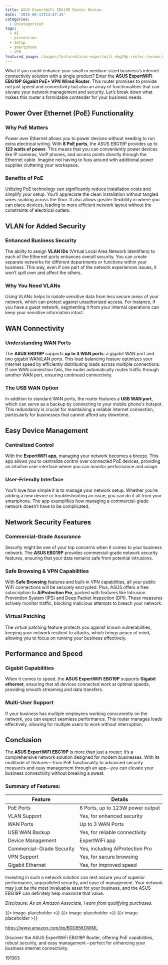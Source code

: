 ```yaml
---
title: ASUS ExpertWiFi EBG19P Router Review
date: '2025-06-11T23:47:35'
categories:
  - Uncategorized
tags:
  - AI
  - prevention
  - Setup
  - smartphone
  - VPN
featured_image: /images/featured/asus-expertwifi-ebg19p-router-review.0&q=80&w=1080
---
```


<p>What if you could enhance your small or medium-sized business’s internet connectivity solution with a single product? Enter the <strong>ASUS ExpertWiFi EBG19P Gigabit PoE+ VPN Wired Router</strong>. This router promises to provide not just speed and connectivity but also an array of functionalities that can elevate your network management and security. Let’s break down what makes this router a formidable contender for your business needs.</p> <p><a rel="nofollow" target="_blank" title="ASUS ExpertWiFi EBG19P Gigabit PoE+ VPN Wired Router, 8 PoE+ Ports, 123W, Up to 3 WAN ethernet Ports+ 1 USB WAN, Perfect for APs, Commercial-Grade Network Security, Easy Management ExpertWiFi app" href="https://www.amazon.com/dp/B0D85KDWML?tag=8118903-20" style='text-decoration: none; box-shadow: none;'></a></p> <p><a rel="nofollow" target="_blank" title="Find your new ASUS ExpertWiFi EBG19P Gigabit PoE+ VPN Wired Router, 8 PoE+ Ports, 123W, Up to 3 WAN ethernet Ports+ 1 USB WAN, Perfect for APs, Commercial-Grade Network Security, Easy Management ExpertWiFi app on this page." href="https://www.amazon.com/dp/B0D85KDWML?tag=8118903-20" style='text-decoration: none; box-shadow: none;'></a></p> <h2>Power Over Ethernet (PoE) Functionality</h2> <h3>Why PoE Matters</h3> <p>Power over Ethernet allows you to power devices without needing to run extra electrical wiring. With <strong>8 PoE ports</strong>, the ASUS EBG19P provides up to <strong>123 watts of power</strong>. This means that you can conveniently power devices like IP cameras, VoIP phones, and access points directly through the Ethernet cable. Imagine not having to fuss around with additional power supplies cluttering your workspace.</p> <h3>Benefits of PoE</h3> <p>Utilizing PoE technology can significantly reduce installation costs and simplify your setup. You’ll appreciate the clean installation without tangled wires snaking across the floor. It also allows greater flexibility in where you can place devices, leading to more efficient network layout without the constraints of electrical outlets.</p> <h2>VLAN for Added Security</h2> <h3>Enhanced Business Security</h3> <p>The ability to assign <strong>VLAN IDs</strong> (Virtual Local Area Network Identifiers) to each of the Ethernet ports enhances overall security. You can create separate networks for different departments or functions within your business. This way, even if one part of the network experiences issues, it won’t spill over and affect the others.</p> <h3>Why You Need VLANs</h3> <p>Using VLANs helps to isolate sensitive data from less secure areas of your network, which can protect against unauthorized access. For instance, if you have a guest network, segmenting it from your internal operations can keep your sensitive information intact.</p> <p><a rel="nofollow" target="_blank" title="ASUS ExpertWiFi EBG19P Gigabit PoE+ VPN Wired Router, 8 PoE+ Ports, 123W, Up to 3 WAN ethernet Ports+ 1 USB WAN, Perfect for APs, Commercial-Grade Network Security, Easy Management ExpertWiFi app" href="https://www.amazon.com/dp/B0D85KDWML?tag=8118903-20" style='text-decoration: none; box-shadow: none;'></a></p> <p><a rel="nofollow" target="_blank" title="Find your new ASUS ExpertWiFi EBG19P Gigabit PoE+ VPN Wired Router, 8 PoE+ Ports, 123W, Up to 3 WAN ethernet Ports+ 1 USB WAN, Perfect for APs, Commercial-Grade Network Security, Easy Management ExpertWiFi app on this page." href="https://www.amazon.com/dp/B0D85KDWML?tag=8118903-20" style='text-decoration: none; box-shadow: none;'></a></p> </p><p></p><p></p><p></p><p></p><p></p><p></p><p></p><p><h2>WAN Connectivity</h2> <h3>Understanding WAN Ports</h3> <p>The <strong>ASUS EBG19P</strong> supports <strong>up to 3 WAN ports</strong>: a gigabit WAN port and two gigabit WAN/LAN ports. This load balancing feature optimizes your internet speed by efficiently distributing loads across multiple connections. If one WAN connection fails, the router automatically routes traffic through another WAN port, ensuring continued connectivity.</p> <h3>The USB WAN Option</h3> <p>In addition to standard WAN ports, the router features a <strong>USB WAN port</strong>, which can serve as a backup by connecting to your mobile phone's hotspot. This redundancy is crucial for maintaining a reliable internet connection, particularly for businesses that cannot afford any downtime.</p> <h2>Easy Device Management</h2> <h3>Centralized Control</h3> <p>With the <strong>ExpertWiFi app</strong>, managing your network becomes a breeze. This app allows you to centralize control over connected PoE devices, providing an intuitive user interface where you can monitor performance and usage.</p> <h3>User-Friendly Interface</h3> <p>You’ll love how simple it is to manage your network setup. Whether you’re adding a new device or troubleshooting an issue, you can do it all from your smartphone. The app exemplifies how managing a commercial-grade network doesn’t have to be complicated.</p> <p><a rel="nofollow" target="_blank" title="ASUS ExpertWiFi EBG19P Gigabit PoE+ VPN Wired Router, 8 PoE+ Ports, 123W, Up to 3 WAN ethernet Ports+ 1 USB WAN, Perfect for APs, Commercial-Grade Network Security, Easy Management ExpertWiFi app" href="https://www.amazon.com/dp/B0D85KDWML?tag=8118903-20" style='text-decoration: none; box-shadow: none;'></a></p> <h2>Network Security Features</h2> <h3>Commercial-Grade Assurance</h3> <p>Security might be one of your top concerns when it comes to your business network. The <strong>ASUS EBG19P</strong> provides commercial-grade network security features, ensuring that your data remains safe from potential intrusions.</p> <h3>Safe Browsing & VPN Capabilities</h3> <p>With <strong>Safe Browsing</strong> features and built-in VPN capabilities, all your public WiFi connections will be securely encrypted. Plus, ASUS offers a free subscription to <strong>AiProtection Pro</strong>, packed with features like Intrusion Prevention System (IPS) and Deep Packet Inspection (DPI). These measures actively monitor traffic, blocking malicious attempts to breach your network.</p> <h3>Virtual Patching</h3> <p>The virtual patching feature protects you against known vulnerabilities, keeping your network resilient to attacks, which brings peace of mind, allowing you to focus on running your business effectively.</p> <h2>Performance and Speed</h2> <h3>Gigabit Capabilities</h3> <p>When it comes to speed, the <strong>ASUS ExpertWiFi EBG19P</strong> supports <strong>Gigabit ethernet</strong>, ensuring that all devices connected work at optimal speeds, providing smooth streaming and data transfers.</p> <h3>Multi-User Support</h3> <p>If your business has multiple employees working concurrently on the network, you can expect seamless performance. This router manages loads effectively, allowing for multiple users to work without interruption.</p> <p><a rel="nofollow" target="_blank" title="ASUS ExpertWiFi EBG19P Gigabit PoE+ VPN Wired Router, 8 PoE+ Ports, 123W, Up to 3 WAN ethernet Ports+ 1 USB WAN, Perfect for APs, Commercial-Grade Network Security, Easy Management ExpertWiFi app" href="https://www.amazon.com/dp/B0D85KDWML?tag=8118903-20" style='text-decoration: none; box-shadow: none;'></a></p> <h2>Conclusion</h2> <p>The <strong>ASUS ExpertWiFi EBG19P</strong> is more than just a router; it’s a comprehensive network solution designed for modern businesses. With its multitude of features—from PoE functionality to advanced security measures and easy management through an app—you can elevate your business connectivity without breaking a sweat.</p> <h3>Summary of Features:</h3> <table> <thead> <tr> <th>Feature</th> <th>Details</th> </tr> </thead> <tbody> <tr> <td>PoE Ports</td> <td>8 Ports, up to 123W power output</td> </tr> <tr> <td>VLAN Support</td> <td>Yes, for enhanced security</td> </tr> <tr> <td>WAN Ports</td> <td>Up to 3 WAN Ports</td> </tr> <tr> <td>USB WAN Backup</td> <td>Yes, for reliable connectivity</td> </tr> <tr> <td>Device Management</td> <td>ExpertWiFi app</td> </tr> <tr> <td>Commercial-Grade Security</td> <td>Yes, including AiProtection Pro</td> </tr> <tr> <td>VPN Support</td> <td>Yes, for secure browsing</td> </tr> <tr> <td>Gigabit Ethernet</td> <td>Yes, for improved speed</td> </tr> </tbody> </table> <p>Investing in such a network solution can rest assure you of superior performance, unparalleled security, and ease of management. Your network may just be the most invaluable asset for your business, and the ASUS EBG19P can definitely help maximize that value.</p> <p><a rel="nofollow" target="_blank" title="Discover more about the ASUS ExpertWiFi EBG19P Gigabit PoE+ VPN Wired Router, 8 PoE+ Ports, 123W, Up to 3 WAN ethernet Ports+ 1 USB WAN, Perfect for APs, Commercial-Grade Network Security, Easy Management ExpertWiFi app." href="https://www.amazon.com/dp/B0D85KDWML?tag=8118903-20" style='text-decoration: none; box-shadow: none;'></a></p> <p><i>Disclosure: As an Amazon Associate, I earn from qualifying purchases.</i></p>
{{< image-placeholder >}}
{{< image-placeholder >}}
{{< image-placeholder >}}




https://www.amazon.com/dp/B0D85KDWML

Discover the ASUS ExpertWiFi EBG19P Router, offering PoE capabilities, robust security, and easy management—perfect for enhancing your business internet connectivity.

191363
